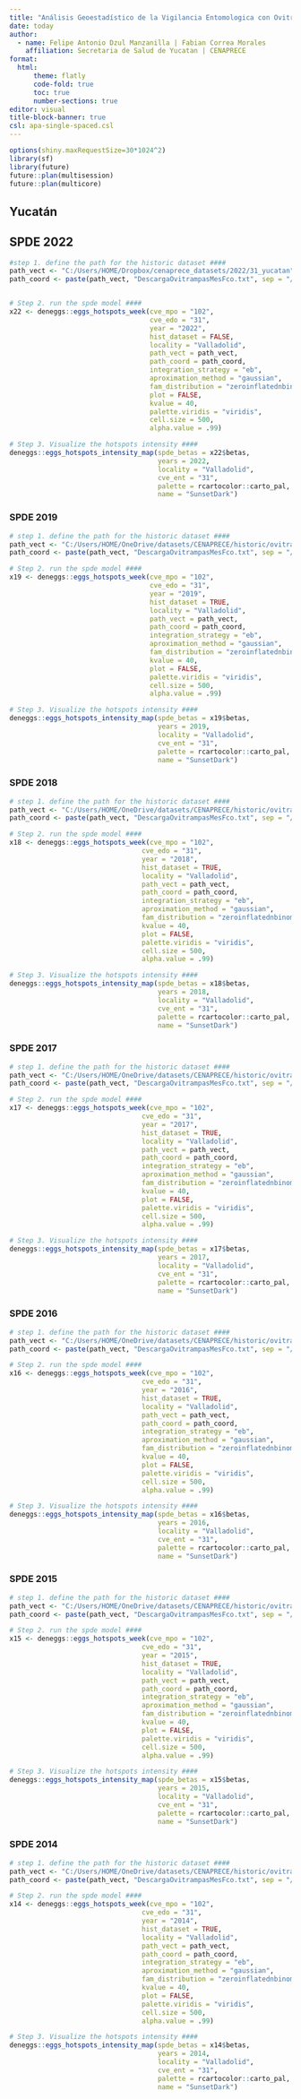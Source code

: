 ---
title: "Análisis Geoestadístico de la Vigilancia Entomologica con Ovitrampas con INLA II"
date: today
author: 
  - name: Felipe Antonio Dzul Manzanilla | Fabian Correa Morales
    affiliation: Secretaria de Salud de Yucatan | CENAPRECE
format: 
  html:
      theme: flatly
      code-fold: true
      toc: true
      number-sections: true
editor: visual
title-block-banner: true
csl: apa-single-spaced.csl
---

```{r setup, warning=FALSE, message=FALSE}
options(shiny.maxRequestSize=30*1024^2)
library(sf)
library(future)
future::plan(multisession)
future::plan(multicore)

```

## Yucatán

## SPDE 2022

```{r spde_valladolid_2022, warning=FALSE, message=FALSE}
#step 1. define the path for the historic dataset ####
path_vect <- "C:/Users/HOME/Dropbox/cenaprece_datasets/2022/31_yucatan"
path_coord <- paste(path_vect, "DescargaOvitrampasMesFco.txt", sep = "/")


# Step 2. run the spde model ####
x22 <- deneggs::eggs_hotspots_week(cve_mpo = "102",
                                   cve_edo = "31",
                                   year = "2022",
                                   hist_dataset = FALSE,
                                   locality = "Valladolid",
                                   path_vect = path_vect,
                                   path_coord = path_coord,
                                   integration_strategy = "eb",
                                   aproximation_method = "gaussian",
                                   fam_distribution = "zeroinflatednbinomial1",
                                   plot = FALSE,
                                   kvalue = 40,
                                   palette.viridis = "viridis",
                                   cell.size = 500,
                                   alpha.value = .99)

# Step 3. Visualize the hotspots intensity #### 
deneggs::eggs_hotspots_intensity_map(spde_betas = x22$betas,
                                     years = 2022,
                                     locality = "Valladolid",
                                     cve_ent = "31",
                                     palette = rcartocolor::carto_pal,
                                     name = "SunsetDark")
```

### SPDE 2019

```{r spde_valladolid_2019, warning=FALSE, message=FALSE}
# step 1. define the path for the historic dataset ####
path_vect <- "C:/Users/HOME/OneDrive/datasets/CENAPRECE/historic/ovitrampas/31_yucatan"
path_coord <- paste(path_vect, "DescargaOvitrampasMesFco.txt", sep = "/")

# Step 2. run the spde model ####
x19 <- deneggs::eggs_hotspots_week(cve_mpo = "102",
                                   cve_edo = "31",
                                   year = "2019",
                                   hist_dataset = TRUE,
                                   locality = "Valladolid",
                                   path_vect = path_vect,
                                   path_coord = path_coord,
                                   integration_strategy = "eb",
                                   aproximation_method = "gaussian",
                                   fam_distribution = "zeroinflatednbinomial1",
                                   kvalue = 40,
                                   plot = FALSE,
                                   palette.viridis = "viridis",
                                   cell.size = 500,
                                   alpha.value = .99)

# Step 3. Visualize the hotspots intensity #### 
deneggs::eggs_hotspots_intensity_map(spde_betas = x19$betas,
                                     years = 2019,
                                     locality = "Valladolid",
                                     cve_ent = "31",
                                     palette = rcartocolor::carto_pal,
                                     name = "SunsetDark")
```

### SPDE 2018

```{r spde_valladolid_2018, warning=FALSE, message=FALSE}
# step 1. define the path for the historic dataset ####
path_vect <- "C:/Users/HOME/OneDrive/datasets/CENAPRECE/historic/ovitrampas/31_yucatan"
path_coord <- paste(path_vect, "DescargaOvitrampasMesFco.txt", sep = "/")

# Step 2. run the spde model ####
x18 <- deneggs::eggs_hotspots_week(cve_mpo = "102",
                                 cve_edo = "31",
                                 year = "2018",
                                 hist_dataset = TRUE,
                                 locality = "Valladolid",
                                 path_vect = path_vect,
                                 path_coord = path_coord,
                                 integration_strategy = "eb",
                                 aproximation_method = "gaussian",
                                 fam_distribution = "zeroinflatednbinomial1",
                                 kvalue = 40,
                                 plot = FALSE,
                                 palette.viridis = "viridis",
                                 cell.size = 500,
                                 alpha.value = .99)

# Step 3. Visualize the hotspots intensity #### 
deneggs::eggs_hotspots_intensity_map(spde_betas = x18$betas,
                                     years = 2018,
                                     locality = "Valladolid",
                                     cve_ent = "31",
                                     palette = rcartocolor::carto_pal,
                                     name = "SunsetDark")
```

### SPDE 2017

```{r spde_valladolid_2017, warning=FALSE, message=FALSE}
# step 1. define the path for the historic dataset ####
path_vect <- "C:/Users/HOME/OneDrive/datasets/CENAPRECE/historic/ovitrampas/31_yucatan"
path_coord <- paste(path_vect, "DescargaOvitrampasMesFco.txt", sep = "/")

# Step 2. run the spde model ####
x17 <- deneggs::eggs_hotspots_week(cve_mpo = "102",
                                 cve_edo = "31",
                                 year = "2017",
                                 hist_dataset = TRUE,
                                 locality = "Valladolid",
                                 path_vect = path_vect,
                                 path_coord = path_coord,
                                 integration_strategy = "eb",
                                 aproximation_method = "gaussian",
                                 fam_distribution = "zeroinflatednbinomial1",
                                 kvalue = 40,
                                 plot = FALSE,
                                 palette.viridis = "viridis",
                                 cell.size = 500,
                                 alpha.value = .99)

# Step 3. Visualize the hotspots intensity #### 
deneggs::eggs_hotspots_intensity_map(spde_betas = x17$betas,
                                     years = 2017,
                                     locality = "Valladolid",
                                     cve_ent = "31",
                                     palette = rcartocolor::carto_pal,
                                     name = "SunsetDark")
```

### SPDE 2016

```{r spde_valladolid_2016, warning=FALSE, message=FALSE}

# step 1. define the path for the historic dataset ####
path_vect <- "C:/Users/HOME/OneDrive/datasets/CENAPRECE/historic/ovitrampas/31_yucatan"
path_coord <- paste(path_vect, "DescargaOvitrampasMesFco.txt", sep = "/")

# Step 2. run the spde model ####
x16 <- deneggs::eggs_hotspots_week(cve_mpo = "102",
                                 cve_edo = "31",
                                 year = "2016",
                                 hist_dataset = TRUE,
                                 locality = "Valladolid",
                                 path_vect = path_vect,
                                 path_coord = path_coord,
                                 integration_strategy = "eb",
                                 aproximation_method = "gaussian",
                                 fam_distribution = "zeroinflatednbinomial1",
                                 kvalue = 40,
                                 plot = FALSE,
                                 palette.viridis = "viridis",
                                 cell.size = 500,
                                 alpha.value = .99)

# Step 3. Visualize the hotspots intensity #### 
deneggs::eggs_hotspots_intensity_map(spde_betas = x16$betas,
                                     years = 2016,
                                     locality = "Valladolid",
                                     cve_ent = "31",
                                     palette = rcartocolor::carto_pal,
                                     name = "SunsetDark")
```

### SPDE 2015

```{r spde_valladolid_2015, warning=FALSE, message=FALSE}
# step 1. define the path for the historic dataset ####
path_vect <- "C:/Users/HOME/OneDrive/datasets/CENAPRECE/historic/ovitrampas/31_yucatan"
path_coord <- paste(path_vect, "DescargaOvitrampasMesFco.txt", sep = "/")

# Step 2. run the spde model ####
x15 <- deneggs::eggs_hotspots_week(cve_mpo = "102",
                                 cve_edo = "31",
                                 year = "2015",
                                 hist_dataset = TRUE,
                                 locality = "Valladolid",
                                 path_vect = path_vect,
                                 path_coord = path_coord,
                                 integration_strategy = "eb",
                                 aproximation_method = "gaussian",
                                 fam_distribution = "zeroinflatednbinomial1",
                                 kvalue = 40,
                                 plot = FALSE,
                                 palette.viridis = "viridis",
                                 cell.size = 500,
                                 alpha.value = .99)

# Step 3. Visualize the hotspots intensity #### 
deneggs::eggs_hotspots_intensity_map(spde_betas = x15$betas,
                                     years = 2015,
                                     locality = "Valladolid",
                                     cve_ent = "31",
                                     palette = rcartocolor::carto_pal,
                                     name = "SunsetDark")
```

### SPDE 2014

```{r spde_valladolid_2014, warning=FALSE, message=FALSE}
# step 1. define the path for the historic dataset ####
path_vect <- "C:/Users/HOME/OneDrive/datasets/CENAPRECE/historic/ovitrampas/31_yucatan"
path_coord <- paste(path_vect, "DescargaOvitrampasMesFco.txt", sep = "/")

# Step 2. run the spde model ####
x14 <- deneggs::eggs_hotspots_week(cve_mpo = "102",
                                 cve_edo = "31",
                                 year = "2014",
                                 hist_dataset = TRUE,
                                 locality = "Valladolid",
                                 path_vect = path_vect,
                                 path_coord = path_coord,
                                 integration_strategy = "eb",
                                 aproximation_method = "gaussian",
                                 fam_distribution = "zeroinflatednbinomial1",
                                 kvalue = 40,
                                 plot = FALSE,
                                 palette.viridis = "viridis",
                                 cell.size = 500,
                                 alpha.value = .99)

# Step 3. Visualize the hotspots intensity #### 
deneggs::eggs_hotspots_intensity_map(spde_betas = x14$betas,
                                     years = 2014,
                                     locality = "Valladolid",
                                     cve_ent = "31",
                                     palette = rcartocolor::carto_pal,
                                     name = "SunsetDark")
```
